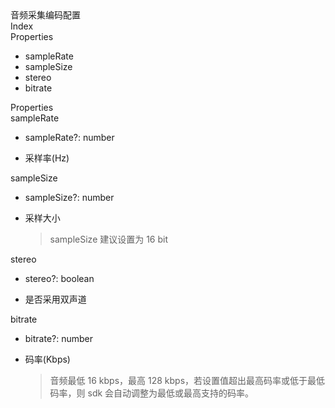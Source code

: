 <link rel="stylesheet" type="text/css" href="https://docs.qnsdk.com/styles/doc-v4-api.css" />
<div class="rtc-doc rtc-doc-page" id="rtc-doc">
<section class="rtc-doc-panel rtc-doc-describe rtc-doc-note">
                音频采集编码配置</section>
            <div class="rtc-doc-page-wrap">Index</div>
<section class="rtc-doc-panel">
        <div class="rtc-doc-page-title">Properties</div>
        <ul class="rtc-doc-catalogue">
                <li><a onClick='document.location.replace(`${document.location.protocol}//${document.location.host}${document.location.pathname}${document.location.search}#sampleRate`)'>sampleRate</a></li>
                <li><a onClick='document.location.replace(`${document.location.protocol}//${document.location.host}${document.location.pathname}${document.location.search}#sampleSize`)'>sampleSize</a></li>
                <li><a onClick='document.location.replace(`${document.location.protocol}//${document.location.host}${document.location.pathname}${document.location.search}#stereo`)'>stereo</a></li>
                <li><a onClick='document.location.replace(`${document.location.protocol}//${document.location.host}${document.location.pathname}${document.location.search}#bitrate`)'>bitrate</a></li>
        </ul>
</section>
<div class="rtc-doc-page-wrap">Properties</div>
<section class="rtc-doc-panel">
<div class="rtc-doc-page-title rtc-doc-antor" id="sampleRate">
sampleRate</div>
<ul class="rtc-doc-page-container">
        <li class="rtc-doc-sign-signature">sampleRate?: number</li>
    </li>
<li class="rtc-doc-page-description">
    <div class="rtc-doc-desc-wrap">
        <p>采样率(Hz)</p>
    </div>
</li>
</ul>
</section>
<section class="rtc-doc-panel">
<div class="rtc-doc-page-title rtc-doc-antor" id="sampleSize">
sampleSize</div>
<ul class="rtc-doc-page-container">
        <li class="rtc-doc-sign-signature">sampleSize?: number</li>
    </li>
<li class="rtc-doc-page-description">
    <div class="rtc-doc-desc-wrap">
        <p>采样大小</p>
    </div>
    <section class="rtc-doc-panel rtc-doc-describe-note">
        <blockquote>
        <p>sampleSize 建议设置为 16 bit</p>
        </blockquote>
    </section>
</li>
</ul>
</section>
<section class="rtc-doc-panel">
<div class="rtc-doc-page-title rtc-doc-antor" id="stereo">
stereo</div>
<ul class="rtc-doc-page-container">
        <li class="rtc-doc-sign-signature">stereo?: boolean</li>
    </li>
<li class="rtc-doc-page-description">
    <div class="rtc-doc-desc-wrap">
        <p>是否采用双声道</p>
    </div>
</li>
</ul>
</section>
<section class="rtc-doc-panel">
<div class="rtc-doc-page-title rtc-doc-antor" id="bitrate">
bitrate</div>
<ul class="rtc-doc-page-container">
        <li class="rtc-doc-sign-signature">bitrate?: number</li>
    </li>
<li class="rtc-doc-page-description">
    <div class="rtc-doc-desc-wrap">
        <p>码率(Kbps)</p>
    </div>
    <section class="rtc-doc-panel rtc-doc-describe-note">
        <blockquote>
        <p>音频最低 16 kbps，最高 128 kbps，若设置值超出最高码率或低于最低码率，则 sdk 会自动调整为最低或最高支持的码率。</p>
        </blockquote>
    </section>
</li>
</ul>
</section>
</div>


